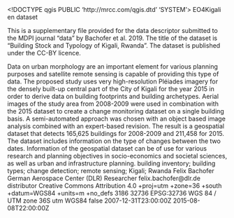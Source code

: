 <!DOCTYPE qgis PUBLIC 'http://mrcc.com/qgis.dtd' 'SYSTEM'>
<qgis version="3.4.4-Madeira">
  <identifier></identifier>
  <parentidentifier>EO4Kigali</parentidentifier>
  <language>en</language>
  <type>dataset</type>
  <title>Building Stock and Typology of Kigali, Rwanda</title>
  <abstract>This is a supplementary file provided for the data descriptor submitted to the MDPI journal "data" by Bachofer et al. 2019. The title of the dataset is "Building Stock and Typology of Kigali, Rwanda". The dataset is published under the CC-BY licence.

Data on urban morphology are an important element for various planning purposes and satellite remote sensing is capable of providing this type of data. The proposed study uses very high-resolution Pléiades imagery for the densely built-up central part of the City of Kigali for the year 2015 in order to derive data on building footprints and building archetypes. Aerial images of the study area from 2008-2009 were used in combination with the 2015 dataset to create a change monitoring dataset on a single building basis. A semi-automated approach was chosen with an object based image analysis combined with an expert-based revision. The result is a geospatial dataset that detects 165,625 buildings for 2008-2009 and 211,458 for 2015. The dataset includes information on the type of changes between the two dates. Information of the geospatial dataset can be of use for various research and planning objectives in socio-economics and societal sciences, as well as urban and infrastructure planning.</abstract>
  <keywords vocabulary="undefined 1">
    <keyword>building inventory; building types; change detection; remote sensing; Kigali; Rwanda</keyword>
  </keywords>
  <contact>
    <name>Felix Bachofer</name>
    <organization>German Aerospace Center (DLR)</organization>
    <position>Researcher</position>
    <voice></voice>
    <fax></fax>
    <email>felix.bachofer@dlr.de</email>
    <role>distributor</role>
  </contact>
  <links/>
  <fees></fees>
  <license>Creative Commons Attribution 4.0</license>
  <encoding></encoding>
  <crs>
    <spatialrefsys>
      <proj4>+proj=utm +zone=36 +south +datum=WGS84 +units=m +no_defs</proj4>
      <srsid>3186</srsid>
      <srid>32736</srid>
      <authid>EPSG:32736</authid>
      <description>WGS 84 / UTM zone 36S</description>
      <projectionacronym>utm</projectionacronym>
      <ellipsoidacronym>WGS84</ellipsoidacronym>
      <geographicflag>false</geographicflag>
    </spatialrefsys>
  </crs>
  <extent>
    <spatial dimensions="2" maxy="9792432.55230000056326389" crs="EPSG:32736" minx="169063.57370000000810251" maxx="187000.75440000000526197" maxz="0" miny="9777384.44400000013411045" minz="0"/>
    <temporal>
      <period>
        <start>2007-12-31T23:00:00Z</start>
        <end>2015-08-08T22:00:00Z</end>
      </period>
    </temporal>
  </extent>
</qgis>

